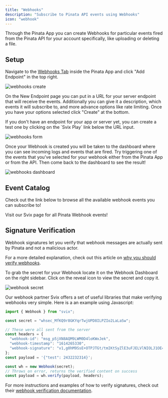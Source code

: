 ```yaml
---
title: "Webhooks"
description: "Subscribe to Pinata API events using Webhooks"
icon: "webhook"
---
```


Through the Pinata App you can create Webhooks for particular events fired from the Pinata API for your account specifically, like uploading or deleting a file.


## Setup

Navigate to the [Webhooks Tab]() inside the Pinata App and click "Add Endpoint" in the top right.

![webhooks create](https://docs.mypinata.cloud/ipfs/bafkreig535s7dg4gokb37cl3khns7uaq5sqauyzdur2picd76xfzowd5m4)

On the New Endpoint page you can put in a URL for your server endpoint that will receive the events. Additionally you can give it a description, which events it will subscribe to, and more advance options like rate limiting. Once you have your options selected click "Create" at the bottom.

<Tip>
  If you don't have an endpoint for your app or server yet, you can create a test one by clicking on the `Svix Play` link below the URL input.
</Tip>

![webhooks form](https://docs.mypinata.cloud/ipfs/bafkreicze5g4n2z7mr4r6o4p6o25lqbswsiytodqe6lwblzk2qmir6bpei)

Once your Webhook is created you will be taken to the dashboard where you can see incoming logs and events that are fired. Try triggering one of the events that you've selected for your webhook either from the Pinata App or from the API. Then come back to the dashboard to see the result!

![webhooks dashboard](https://docs.mypinata.cloud/ipfs/bafybeicvtsffigooqn26s5zpgligxwjodlespt6a4lyfpzljn4h2ypu2jy)

## Event Catalog

Check out the link below to browse all the available webhook events you can subscribe to!

<Card title="Webhook Event Catalog" href="https://www.svix.com/event-types/us/org_2sGtLIYJYOng549e486FXXI8wXA/" icon="link" horizontal>
  Visit our Svix page for all Pinata Webhook events!
</Card>


## Signature Verification

Webhook signatures let you verify that webhook messages are actually sent by Pinata and not a malicious actor.

For a more detailed explanation, check out this article on [why you should verify webhooks](https://docs.svix.com/receiving/verifying-payloads/why).

To grab the secret for your Webhook locate it on the Webhook Dashboard on the right sidebar. Click on the reveal icon to view the secret and copy it.

![webhook secret](https://docs.mypinata.cloud/ipfs/bafybeid6jzbykbdoo742rzyq2l6bswahdxbnl7fmdgcraanjeagtokoeb4)

Our webhook partner Svix offers a set of useful libraries that make verifying webhooks very simple. Here is a an example using Javascript:

```typescript
import { Webhook } from "svix";

const secret = "whsec_MfKQ9r8GKYqrTwjUPD8ILPZIo2LaLaSw";

// These were all sent from the server
const headers = {
  "webhook-id": "msg_p5jXN8AQM9LWM0D4loKWxJek",
  "webhook-timestamp": "1614265330",
  "webhook-signature": "v1,g0hM9SsE+OTPJTGt/tmIKtSyZlE3uFJELVlNIOLJ1OE=",
};
const payload = '{"test": 2432232314}';

const wh = new Webhook(secret);
// Throws on error, returns the verified content on success
const payload = wh.verify(payload, headers);
```

For more instructions and examples of how to verify signatures, check out their [webhook verification documentation](https://docs.svix.com/receiving/verifying-payloads/how).
